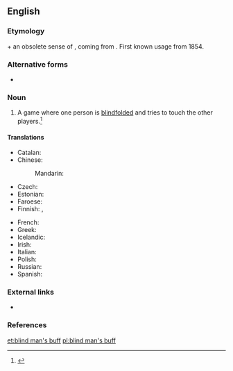 ==English==
{{wikipedia}}

===Etymology===
{{m|en|[[blind]] [[man]]'s}} + an obsolete sense of {{m|en|buff}}, coming from {{etyl|fro|en}} {{m|fro|buffe||blow}}. First known usage from 1854.

===Alternative forms===
* {{qualifier|US}} {{l|en|blind man's bluff}}

===Noun===
{{en-noun|-}}

# {{label|en|British|games}} A game where one person is [[blindfolded]] and tries to touch the other players.<ref>{{R:BBS}}</ref>

====Translations====
{{trans-top|game where someone is blindfolded and tries to touch the others}}
* Catalan: {{t|ca|gallina cega|f}}
* Chinese:
*: Mandarin: {{t+|cmn|躲猫猫|tr=duǒ māo māo}}
* Czech: {{t|cs|slepá bába|f}}
* Estonian: {{t|et|pimesikk}}
* Faroese: {{t|fo|blindabukkur|m}}
* Finnish: {{t|fi|sokkoleikki}}, {{t|fi|sokko}}
{{trans-mid}}
* French: {{t+|fr|colin-maillard|m}}
* Greek: {{t+|el|τυφλόμυγα|f}}
* Icelandic: {{t|is|skollaleikur|m}}
* Irish: {{t|ga|cluiche púicín|m}}
* Italian: {{t|it|mosca cieca|f}}
* Polish: {{t+|pl|ciuciubabka|f}}
* Russian: {{t+|ru|жму́рки|f-p}}
* Spanish: {{t+|es|gallina ciega|f}}
{{trans-bottom}}

===External links===
* {{pedialite|Blind man's bluff (game)}}

===References===
<references/>

[[et:blind man's buff]]
[[pl:blind man's buff]]